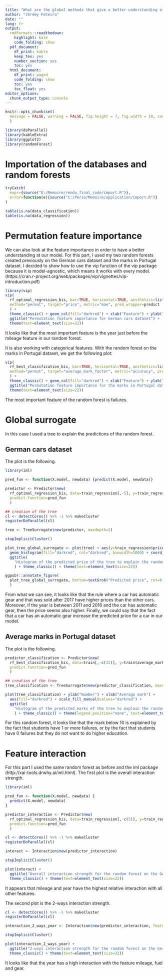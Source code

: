 ---
title: "What are the global methods that give a better understanding of the role of the features of a black box model?"
author: "Jérémy Feteira"
date: "" 
lang: fr
output:
  rmdformats::readthedown:
    highlight: kate
    code_folding: show
  pdf_document:
    df_print: kable
    keep_tex: yes
    number_section: yes
    toc: yes
  html_document:
    df_print: paged
    code_folding: show
    toc: yes
    toc_float: yes
editor_options:
  chunk_output_type: console
---

```{r setup, include=FALSE}
knitr::opts_chunk$set(
  message = FALSE, warning = FALSE, fig.height = 7, fig.width = 10, sanitize = TRUE, cache=TRUE
  )
```

```{r package}
library(doParallel)
library(kableExtra)
library(ggplot2)
library(randomForest)
```


# Importation of the databases and random forests

```{r}
tryCatch(
  expr={source("D:/Memoire/rendu_final_code/import.R")},
  error=function(e){source("C:/Perso/Memoire/application/import.R")}
)
```

```{r}
table(is.na(data_classification))
table(is.na(data_regression))
```



# Permutation feature importance

We can also look at the feature importance in order to have a better understanding at our model. For this part, I used my two random forests created previously on the German cars dataset and the marks in Portugal dataset. I decided to show how to use the vip function of the vip package because it is model-agnostic, which means it works with every model. (https://cran.r-project.org/web/packages/vip/vignettes/vip-introduction.pdf)

```{r}
library(vip)
vip(
  rf_optimal_regression_bis, bar=TRUE, horizontal=TRUE, aesthetics=list(fill="darkred"),
  method="permut", target="price", metric="mae", pred_wrapper=predict
  ) +
  theme_classic() + geom_col(fill="darkred") + xlab("Feature") + ylab("Importance") + 
  ggtitle("Permutation feature importance for German cars dataset") +
  theme(text=element_text(size=22))
```

It looks like that the most important feature is the year just before the mileage feature in our random forest.

It is also working with categorical features. With the random forest on the marks in Portugal dataset, we get the following plot:

```{r}
vip(
  rf_best_classification_bis, bar=TRUE, horizontal=TRUE, aesthetics=list(fill="darkred"),
  method="permut", target="average_mark_factor", metric="accuracy", pred_wrapper=predict
  ) +
  theme_classic() + geom_col(fill="darkred") + xlab("Feature") + ylab("Importance") + 
  ggtitle("Permutation feature importance for the marks in Portugal dataset") +
  theme(text=element_text(size=22))
```

The most important feature of the random forest is failures.



# Global surrogate

In this case I used a tree to explain the predictions of the random forest. 

## German cars dataset

The plot is the following.

```{r}
library(iml)
```

```{r}
pred_fun <- function(X.model, newdata) {predict(X.model, newdata)}

predictor <- Predictor$new(
  rf_optimal_regression_bis, data=train_regression[,-5], y=train_regression$price,
  predict.function=pred_fun
  )
```

```{r}
## creation of the tree
cl <- detectCores() %>% -1 %>% makeCluster
registerDoParallel(cl)

tree <- TreeSurrogate$new(predictor, maxdepth=2)

stopImplicitCluster()
```

```{r}
plot_tree_global_surrogate <- plot(tree) + aes(y=train_regression$price) +
  geom_histogram(fill="darkred", col="darkred", binwidth=1000) + coord_flip() +
  ggtitle(
    "Histogram of the predicted price of the tree to explain the random forest on the German cars dataset"
    ) + theme_classic() + theme(text=element_text(size=22))

ggpubr::annotate_figure(
  plot_tree_global_surrogate, bottom=textGrob("Predicted price", rot=0, vjust=0.2, gp=gpar(cex=1.6))
  )
```

From what we can see, it looks like that the rule where a car has automatic gear and that was sold after 2017 have higher prices than the other cars. Moreover, if the year is between 2011 and 2016 and the car has automatic gear, then the price seems also higher. Finally, we could say that the fact that a car has an automatic gear increase the predicted price for a car in our model.


## Average marks in Portugal dataset

The plot is the following.

```{r}
predictor_classification <- Predictor$new(
  rf_best_classification_bis, data=train[,-c(32)], y=train$average_mark_factor,
  predict.function=pred_fun
  )
```

```{r}
## creation of the tree
tree_classification <- TreeSurrogate$new(predictor_classification, maxdepth=2)
```

```{r}
plot(tree_classification) + ylab("Number") + xlab("Average mark") +
  aes(fill="darkred") + scale_fill_manual(values="darkred") +
  ggtitle(
    "Histogram of the predicted marks of the tree to explain the random forest on the marks in Portugal dataset"
    ) + theme_classic() + theme(legend.position="none", text=element_text(size=22))
```

For this random forest, it looks like that the mark below 10 is explained by the fact that students have 1 or more failures, or by the fact that students have 0 failures but they do not want to do higher education.



# Feature interaction

For this part I used the same random forest as before and the iml package (http://xai-tools.drwhy.ai/iml.html). The first plot is the overall interaction strength.

```{r}
library(iml)
```


```{r}
pred_fun <- function(X.model, newdata) {
  predict(X.model, newdata)
}
```


```{r}
predictor_interaction <- Predictor$new(
  rf_optimal_regression_bis, data=train_regression[,-c(5)], y=train_regression$price,
  predict.function=pred_fun
  )
```

```{r}
cl <- detectCores() %>% -1 %>% makeCluster
registerDoParallel(cl)

interact <- Interaction$new(predictor_interaction)

stopImplicitCluster()
```

```{r}
plot(interact) +
  ggtitle("Overall interaction strength for the random forest on the German cars dataset") +
  theme_classic() + theme(text=element_text(size=22))
```

It appears that mileage and year have the highest relative interaction with all other features.

The second plot is the 2-ways interaction strength.

```{r}
cl <- detectCores() %>% -1 %>% makeCluster
registerDoParallel(cl)

interaction_2_ways_year <- Interaction$new(predictor_interaction, feature="year")

stopImplicitCluster()
```

```{r}
plot(interaction_2_ways_year) +
  ggtitle("2-ways interaction strength for the random forest on the German cars dataset") +
  theme_classic() + theme(text=element_text(size=22))
```

It looks like that the year has a high interaction with the feature mileage, fuel and gear.

